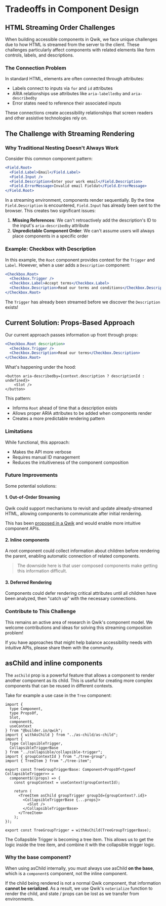 # Tradeoffs in Component Design

## HTML Streaming Order Challenges

When building accessible components in Qwik, we face unique challenges due to how HTML is streamed from the server to the client. These challenges particularly affect components with related elements like form controls, labels, and descriptions.

### The Connection Problem

In standard HTML, elements are often connected through attributes:
- Labels connect to inputs via `for` and `id` attributes
- ARIA relationships use attributes like `aria-labelledby` and `aria-describedby`
- Error states need to reference their associated inputs

These connections create accessibility relationships that screen readers and other assistive technologies rely on.

## The Challenge with Streaming Rendering

### Why Traditional Nesting Doesn't Always Work

Consider this common component pattern:

```jsx
<Field.Root>
  <Field.Label>Email</Field.Label>
  <Field.Input />
  <Field.Description>Enter your work email</Field.Description>
  <Field.ErrorMessage>Invalid email Fieldat</Field.ErrorMessage>
</Field.Root>
```

In a streaming environment, components render sequentially. By the time `Field.Description` is encountered, `Field.Input` has already been sent to the browser. This creates two significant issues:

1. **Missing References**: We can't retroactively add the description's ID to the input's `aria-describedby` attribute
2. **Unpredictable Component Order**: We can't assume users will always place components in a specific order

### Example: Checkbox with Description

<Showcase name="description" />

In this example, the `Root` component provides context for the `Trigger` and `Label`. However, when a user adds a `Description` component:

```jsx
<Checkbox.Root>
  <Checkbox.Trigger />
  <Checkbox.Label>Accept terms</Checkbox.Label>
  <Checkbox.Description>Read our terms and conditions</Checkbox.Description>
</Checkbox.Root>
```

The `Trigger` has already been streamed before we discover the `Description` exists!

## Current Solution: Props-Based Approach

Our current approach passes information up front through props:

```jsx
<Checkbox.Root description>
  <Checkbox.Trigger />
  <Checkbox.Description>Read our terms</Checkbox.Description>
</Checkbox.Root>
```

What's happening under the hood:

```tsx
<button aria-describedby={context.description ? descriptionId : undefined}>
    <Slot />
</button>
```

This pattern:
- Informs `Root` ahead of time that a description exists
- Allows proper ARIA attributes to be added when components render
- Creates a more predictable rendering pattern

### Limitations

While functional, this approach:
- Makes the API more verbose
- Requires manual ID management
- Reduces the intuitiveness of the component composition

### Future Improvements

Some potential solutions:

#### 1. Out-of-Order Streaming

Qwik could support mechanisms to revisit and update already-streamed HTML, allowing components to communicate after initial rendering.

This has been [proposed in a Qwik](https://github.com/QwikDev/qwik-evolution/discussions/16) and would enable more intuitive component APIs.

#### 2. Inline components

A root component could collect information about children before rendering the parent, enabling automatic connection of related components.

> The downside here is that user composed components make getting this information difficult.

#### 3. Deferred Rendering

Components could defer rendering critical attributes until all children have been analyzed, then "catch up" with the necessary connections.

### Contribute to This Challenge

This remains an active area of research in Qwik's component model. We welcome contributions and ideas for solving this streaming composition problem!

If you have approaches that might help balance accessibility needs with intuitive APIs, please share them with the community.

## asChild and inline components

The `asChild` prop is a powerful feature that allows a component to render another component as its child. This is useful for creating more complex components that can be reused in different contexts.

Take for example a use case in the `Tree` component:

```tsx
import {
  type Component,
  type PropsOf,
  Slot,
  component$,
  useContext
} from "@builder.io/qwik";
import { withAsChild } from "../as-child/as-child";
import {
  type CollapsibleTrigger,
  CollapsibleTriggerBase
} from "../collapsible/collapsible-trigger";
import { groupContextId } from "./tree-group";
import { TreeItem } from "./tree-item";

export const TreeGroupTriggerBase: Component<PropsOf<typeof CollapsibleTrigger>> =
  component$((props) => {
    const groupContext = useContext(groupContextId);
    
    return (
      <TreeItem asChild groupTrigger groupId={groupContext?.id}>
        <CollapsibleTriggerBase {...props}>
          <Slot />
        </CollapsibleTriggerBase>
      </TreeItem>
    );
});

export const TreeGroupTrigger = withAsChild(TreeGroupTriggerBase);

```

The Collapsible Trigger is becoming a tree item. This allows us to get the logic inside the tree item, and combine it with the collapsible trigger logic.

### Why the base component?

When using asChild internally, you must always use asChild **on the base**, which is a `component$` component, not the inline component.

If the child being rendered is not a normal Qwik component, that information **cannot be serialized**. As a result, we use Qwik's `noSerialize` function to render the child, and state / props can be lost as we transfer from environments.